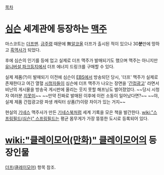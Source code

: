 [[목차]]


= [[심슨]] 세계관에 등장하는 [[맥주]] =
마스코트는 [[더프맨]]. [[금주령]] 때문에 無[[알코올]] 더프가 출시된 적이 있으나 30'''분'''만에 망하고 [[흑역사]]가 되었다.

후에 심슨의 인기를 등에 업고 실제로 더프 맥주가 발매되기도 했으며 맥주는 아니지만 [[유니버설 파크]]등지에서 더프 에너지 드링크를 구매할 수 있다.

실제 제품(?)이 발매되기 이전에 심슨이 [[EBS]]에서 방송되던 당시, '더프' 맥주가 실제로 존재한다고 여긴 열혈 [[시청자]]들이 심슨에 더프 맥주가 나오는 장면을 '[[간접광고]]' 라면서 비난의 게시물을 방송국 게시판에 올리는 웃지 못할 해프닝도 벌어졌었다. ~~당시 시청자 여러분 [[지못미]]~~ ~~만약 진짜로 발매된 이후에 이런 소동이 일어났다면?~~ ~~야, 실제 제품 간접광고랑 파생 캐릭터 상품(?)이랑 차이가 있는 거지~~

현실의 [[기네스]] 맥주사가 만든 [[기네스북]]처럼 세계 기록을 모은 책을 발간한다. [[wiki:"스프링필드(심슨)" 스프링필드]]는 평균 몸무게가 가장 뚱뚱한 도시로 등록되어 있다.

= [[wiki:"클레이모어(만화)" 클레이모어]]의 등장인물 =
[[더프(클레이모어)]] 항목 참조. 
